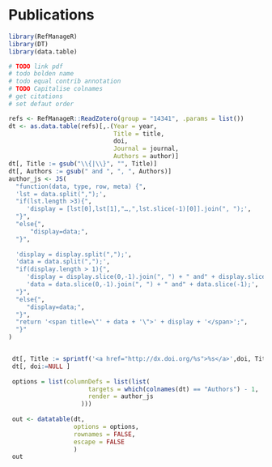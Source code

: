 # Publications {-}


```r
library(RefManageR)
library(DT)
library(data.table)

# TODO link pdf
# todo bolden name
# todo equal contrib annotation
# TODO Capitalise colnames
# get citations
# set defaut order 

refs <- RefManageR::ReadZotero(group = "14341", .params = list())
dt <- as.data.table(refs)[,.(Year = year, 
                             Title = title, 
                             doi, 
                             Journal = journal,
                             Authors = author)]
dt[, Title := gsub("\\{|\\}", "", Title)]
dt[, Authors := gsub(" and ", ", ", Authors)]
author_js <- JS(
  "function(data, type, row, meta) {",
  'lst = data.split(",");',
  "if(lst.length >3){",
     'display = [lst[0],lst[1],"…,",lst.slice(-1)[0]].join(", ");',
  "}",
  "else{",
      "display=data;",
  "}",
  
  'display = display.split(",");',
  'data = data.split(",");',
  "if(display.length > 1){",
     'display = display.slice(0,-1).join(", ") + " and" + display.slice(-1);',
     'data = data.slice(0,-1).join(", ") + " and" + data.slice(-1);',
  "}",
  "else{",
     "display=data;",
  "}",
  "return '<span title=\"' + data + '\">' + display + '</span>';",
  "}"
)


 dt[, Title := sprintf('<a href="http://dx.doi.org/%s">%s</a>',doi, Title)]
 dt[, doi:=NULL ]
 
 options = list(columnDefs = list(list(
                      targets = which(colnames(dt) == "Authors") - 1,
                      render = author_js
                    )))
 
 out <- datatable(dt, 
                  options = options,
                  rownames = FALSE,
                  escape = FALSE
                  )
 out
```

